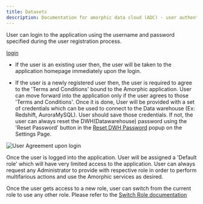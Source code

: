 ```yaml
---
title: Datasets
description: Documentation for amorphic data cloud (ADC) - user authentication login
---
```


User can login to the application using the username and password specified during the user registration process.

[login](https://media-hub.amorphicdata.io/docs/v2/assets/amorphic_login.png)

-   If the user is an existing user then, the user will be taken to the
    application homepage immediately upon the login.

-   If the user is a newly registered user then, the user is required to
    agree to the 'Terms and Conditions' bound to the Amorphic application.
    User can move forward into the application only if the user agrees
    to those 'Terms and Conditions'. Once it is done, User will be
    provided with a set of credentials which can be used to connect to
    the Data warehouse (Ex: Redshift, AuroraMySQL). User should save those
    credentials. If not, the user can always reset the DWH(Datawarehouse)
    password using the 'Reset Password' button in the
    [Reset DWH Password](../home/profile-and-settings/other-settings#dwh-password) popup on the Settings Page.

![User Agreement upon login](https://media-hub.amorphicdata.io/docs/v2/assets/terms_of_use.png)

Once the user is logged into the application. User will be assigned a
'Default role' which will have very limited access to the application.
User can always request any Administrator to provide with respective
role in order to perform multifarious actions and use the Amorphic services as desired.

Once the user gets access to a new role, user can switch from the current role to use any other role. Please refer to the [Switch Role documentation](../management/roles#switch-role)